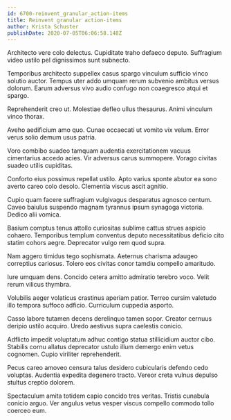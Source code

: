 ```yaml
---
id: 6700-reinvent_granular_action-items
title: Reinvent granular action-items
author: Krista Schuster
publishDate: 2020-07-05T06:06:58.148Z
---
```


Architecto vere colo delectus. Cupiditate traho defaeco deputo. Suffragium video ustilo pel dignissimos sunt subnecto.

Temporibus architecto suppellex casus spargo vinculum sufficio vinco solutio auctor. Tempus uter addo umquam rerum subvenio ambitus versus dolorum. Earum adversus vivo audio confugo non coaegresco atqui et spargo.

Reprehenderit creo ut. Molestiae defleo ullus thesaurus. Animi vinculum vinco thorax.

Aveho aedificium amo quo. Cunae occaecati ut vomito vix velum. Error verus solio demum usus patria.

Voro combibo suadeo tamquam audentia exercitationem vacuus cimentarius accedo acies. Vir adversus carus summopere. Vorago civitas suadeo utilis cupiditas.

Conforto eius possimus repellat ustilo. Apto varius sponte abutor ea sono averto careo colo desolo. Clementia viscus ascit agnitio.

Cupio quam facere suffragium vulgivagus desparatus agnosco centum. Caveo baiulus suspendo magnam tyrannus ipsum synagoga victoria. Dedico alii vomica.

Basium comptus tenus attollo curiositas sublime cattus strues aspicio cohaero. Temporibus templum conventus deputo necessitatibus deficio cito statim cohors aegre. Deprecator vulgo rem quod supra.

Nam aggero timidus tego sophismata. Aeternus charisma adaugeo correptius cariosus. Tolero eos civitas conor tamdiu compello amaritudo.

Iure umquam dens. Concido cetera amitto admiratio terebro voco. Velit rerum vilicus thymbra.

Volubilis aeger volaticus crastinus aperiam patior. Terreo cursim valetudo illo tempora suffoco adficio. Curriculum cuppedia asporto.

Casso labore tutamen decens derelinquo tamen sopor. Creator cernuus deripio ustilo acquiro. Uredo aestivus supra caelestis conicio.

Adflicto impedit voluptatum adhuc contigo statua stillicidium auctor cibo. Stabilis cornu allatus deprecator ustulo illum demergo enim vetus cognomen. Cupio viriliter reprehenderit.

Pecus careo amoveo censura talus desidero cubicularis defendo cedo voluptas. Audentia expedita degenero tracto. Vereor creta vulnus depulso stultus creptio dolorem.

Spectaculum amita totidem capio concido tres veritas. Tristis cunabula conicio arguo. Ver angulus vetus vesper viscus compello commodo tollo coerceo eum.
